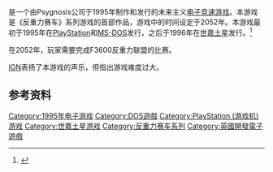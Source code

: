 {{About|1995年电子游戏|该游戏所属系列的介绍|反重力赛车系列}}

{{NoteTA
| G1=Games
}}

{{Vgname|反重力赛车|na=Wipeout|cn=反重力赛车|tw=磁浮飛車}}是一个由Psygnosis公司于1995年制作和发行的未来主义[[竞速游戏|电子竞速游戏]]。本游戏是《反重力赛车》系列游戏的首部作品，游戏中的时间设定于2052年。本游戏最初于1995年在[[PlayStation_(游戏机)|PlayStation]]和[[MS-DOS|MS-DOS]]发行，之后于1996年在[[世嘉土星|世嘉土星]]发行。<ref name="gamefaqs">{{cite web| url = http://www.gamefaqs.com/ps/915932-wipeout/data| title = Release information| publisher = [[GameFAQs|GameFAQs]]| date = | accessdate = 2015-12-21| language = en| archive-date = 2015-12-22| archive-url = https://web.archive.org/web/20151222160542/http://www.gamefaqs.com/ps/915932-wipeout/data| dead-url = no}}</ref>

在2052年，玩家需要完成F3600反重力联盟的比赛。

[[IGN|IGN]]表扬了本游戏的声乐，但指出游戏难度过大。

== 参考资料 ==
{{Reflist}}

{{反重力赛车系列}}

{{DEFAULTSORT:Wipeout}}
[[Category:1995年电子游戏|Category:1995年电子游戏]]
[[Category:DOS遊戲|Category:DOS遊戲]]
[[Category:PlayStation_(游戏机)游戏|Category:PlayStation (游戏机)游戏]]
[[Category:世嘉土星游戏|Category:世嘉土星游戏]]
[[Category:反重力赛车系列|Category:反重力赛车系列]]
[[Category:英國開發電子遊戲|Category:英國開發電子遊戲]]

{{Racing-videogame-stub}}